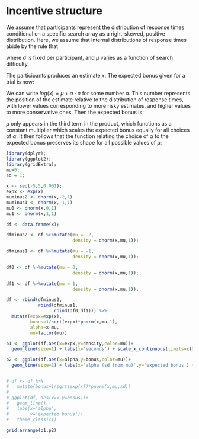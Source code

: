 \Appendix

# Incentive structure {#App:bonus}

We assume that participants represent the distribution of response times conditional on a specific search array as a right-skewed, positive distribution. Here, we assume that internal distributions of response times abide by the rule that 

\begin{align}
    log(RT) \sim N(\mu, \sigma)
\end{align}

where $\sigma$ is fixed per participant, and $\mu$ varies as a function of search difficulty. 

The participants produces an estimate $x$. The expected bonus given for a trial is now:

\begin{align}
    E[bonus|x]=Pr_{n \sim N(\mu, \sigma)}[\log(x)>n] \cdot e^{-\log(x)/2}.
\end{align}

We can write $log(x)=\mu+\alpha \cdot \sigma$ for some number $\alpha$. This number represents the position of the estimate relative to the distribution of response times, with lower values corresponding to more risky estimates, and higher values to more conservative ones. Then the expected bonus is:

\begin{align}
    E[bonus|\alpha]&=Pr_{n \sim N(0, 1)}[\alpha>n] \cdot e^{-(\mu+\alpha \cdot \sigma)/2} \\ \nonumber
    &= Pr_{n \sim N(0, 1)}[\alpha>n] \cdot e^{-(\alpha \cdot \sigma)/2} \cdot e^{-\mu/2}. 
\end{align}

$\mu$ only appears in the third term in the product, which functions as a constant multiplier which scales the expected bonus equally for all choices of $\alpha$. It then follows that the function relating the choice of $\alpha$ to the expected bonus preserves its shape for all possible values of $\mu$:

```r

library(dplyr);
library(ggplot2);
library(gridExtra);
mu=0;
sd = 1;

x <- seq(-5,5,0.001);
expx <- exp(x)
muminus2 <- dnorm(x,-2,1)
muminus1 <- dnorm(x,-1,1)
mu0 <- dnorm(x,0,1)
mu1 <- dnorm(x,1,1)

df <- data.frame(x);

dfminus2 <- df %>%mutate(mu = -2,
                         density = dnorm(x,mu,1));

dfminus1 <- df %>%mutate(mu = -1,
                         density = dnorm(x,mu,1));

df0 <- df %>%mutate(mu = 0,
                         density = dnorm(x,mu,1));

df1 <- df %>%mutate(mu = 1,
                         density = dnorm(x,mu,1));

df <- rbind(dfminus2,
            rbind(dfminus1,
                  rbind(df0,df1))) %>%
  mutate(expx=exp(x),
         bonus=1/sqrt(expx)*pnorm(x,mu,1),
         alpha=x-mu,
         mu=factor(mu))

p1 <- ggplot(df,aes(x=expx,y=density,color=mu))+
  geom_line(size=1) + labs(x='seconds') + scale_x_continuous(limits=c(0,10))

p2 <- ggplot(df,aes(x=alpha,y=bonus,color=mu))+
  geom_line(size=1) + labs(x='alpha (sd from mu)',y='expected bonus') + scale_x_continuous(limits=c(-2,4))


# df <- df %>%
#   mutate(bonus=1/sqrt(exp(x))*pnorm(x,mu,sd))
# 
# ggplot(df, aes(x=x,y=bonus))+
#   geom_line() +
#   labs(x='alpha',
#        y='expected bonus')+
#   theme_classic()

grid.arrange(p1,p2)
```